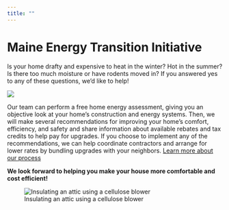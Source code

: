 ```yaml
---
title: ""
---
```


# Maine Energy Transition Initiative {.r-stack}

Is your home drafty and expensive to heat in the winter? Hot in the summer? Is there too much moisture or have rodents moved in? If you answered yes to any of these questions, we’d like to help!

::: {column-body}
![](images/team.jpg)
:::

Our team can perform a free home energy assessment, giving you an objective look at your home’s construction and energy systems. Then, we will make several recommendations for improving your home’s comfort, efficiency, and safety and share information about available rebates and tax credits to help pay for upgrades. If you choose to implement any of the recommendations, we can help coordinate contractors and arrange for lower rates by bundling upgrades with your neighbors. [Learn more about our process](process.qmd)

::: {layout-ncol=2}
**We look forward to helping you make your house more comfortable and cost efficient!**

![Insulating an attic using a cellulose blower](images/cellulose-blower-s.jpg){fig-align="right" text-align="right" fig-alt="Person insulating atiic with cellulose blower"}
:::


<!-- Google tag (gtag.js) -->
<script async src="https://www.googletagmanager.com/gtag/js?id=G-5J567MJVD0"></script>
<script>
  window.dataLayer = window.dataLayer || [];
  function gtag(){dataLayer.push(arguments);}
  gtag('js', new Date());

  gtag('config', 'G-5J567MJVD0');
</script>

